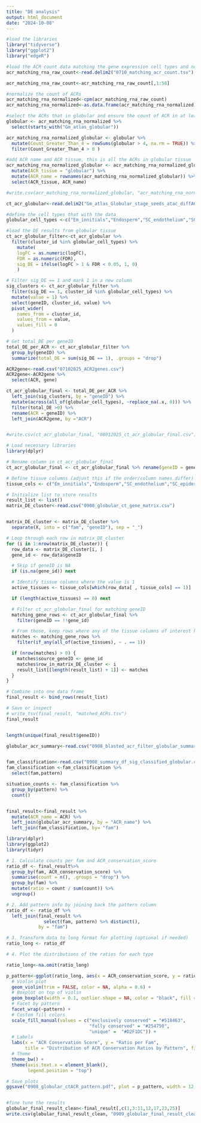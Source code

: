 ```yaml
---
title: "DE analysis"
output: html_document
date: "2024-10-08"
---
```


```r
#load the libraries
library("tidyverse")
library("ggplot2")
library("edgeR")
```

```r
#load the ACR count data matching the gene expression cell types and normalize them 
acr_matching_rna_raw_count<-read.delim2("0710_matching_acr_count.tsv")

acr_matching_rna_raw_count<-acr_matching_rna_raw_count[,1:58]

#normalize the count of ACRs 
acr_matching_rna_normalized<-cpm(acr_matching_rna_raw_count)
acr_matching_rna_normalized<-as.data.frame(acr_matching_rna_normalized)

#select the ACRs that in globular and ensure the count of ACR in at least one cell type greater than 4
globular <- acr_matching_rna_normalized %>%
  select(starts_with("Gm_atlas_globular")) 

acr_matching_rna_normalized_globular <- globular %>%
  mutate(Count_Greater_Than_4 = rowSums(globular > 4, na.rm = TRUE)) %>%
  filter(Count_Greater_Than_4 > 0 ) 

#add ACR name and ACR tissue, this is all the ACRs in globular tissue 
acr_matching_rna_normalized_globular <- acr_matching_rna_normalized_globular %>%
  mutate(ACR_tissue = "globular") %>%
  mutate(ACR_name = rownames(acr_matching_rna_normalized_globular)) %>%
  select(ACR_tissue, ACR_name)

#write.csv(acr_matching_rna_normalized_globular, "acr_matching_rna_normalized_globular.csv")
```

```r
ct_acr_globular<-read.delim2("Gm_atlas_Globular_stage_seeds_atac_diffACR_pseudobulk.txt")

#define the cell types that with the data
globular_cell_types <-c("Em_innitials","Endosperm","SC_endothelium","SC_epidermis", "SC_hillum_parenchyma", "SC_hillum_vasculature", "SC_inner_integument" , "SC_parenchyma", "SC_phloem")

#load the DE results from globular tissue
ct_acr_globular_filter<-ct_acr_globular %>%
  filter(cluster_id %in% globular_cell_types) %>%
    mutate(
    logFC = as.numeric(logFC), 
    FDR = as.numeric(FDR),
    sig_DE = ifelse(logFC > 1 & FDR < 0.05, 1, 0)
    )

# Filter sig_DE == 1 and mark 1 in a new column
sig_clusters <- ct_acr_globular_filter %>%
  filter(sig_DE == 1, cluster_id %in% globular_cell_types) %>%
  mutate(value = 1) %>%
  select(geneID, cluster_id, value) %>%
  pivot_wider(
    names_from = cluster_id,
    values_from = value,
    values_fill = 0
  )

# Get total_DE per geneID
total_DE_per_ACR <- ct_acr_globular_filter %>%
  group_by(geneID) %>%
  summarize(total_DE = sum(sig_DE == 1), .groups = "drop")

ACR2gene<-read.csv("07102025_ACR2genes.csv")
ACR2gene<-ACR2gene %>%
  select(ACR, gene)

ct_acr_globular_final <- total_DE_per_ACR %>%
  left_join(sig_clusters, by = "geneID") %>%
  mutate(across(all_of(globular_cell_types), ~replace_na(.x, 0))) %>%
  filter(total_DE >0) %>%
  rename(ACR = geneID) %>%
  left_join(ACR2gene, by ="ACR")


#write.csv(ct_acr_globular_final, "08012025_ct_acr_globular_final.csv")
```

```r
# Load necessary libraries
library(dplyr)

# Rename column in ct_acr_globular_final
ct_acr_globular_final <- ct_acr_globular_final %>% rename(geneID = gene)

# Define tissue columns (adjust this if the order/column names differ)
tissue_cols <- c("Em_innitials","Endosperm","SC_endothelium","SC_epidermis", "SC_hillum_parenchyma", "SC_hillum_vasculature", "SC_inner_integument" , "SC_parenchyma", "SC_phloem")

# Initialize list to store results
result_list <- list()
matrix_DE_cluster<-read.csv("0908_globular_ct_gene_matrix.csv")


matrix_DE_cluster <- matrix_DE_cluster %>%
  separate(X, into = c("fam", "geneID"), sep = "_")

# Loop through each row in matrix_DE_cluster
for (i in 1:nrow(matrix_DE_cluster)) {
  row_data <- matrix_DE_cluster[i, ]
  gene_id <- row_data$geneID

  # Skip if geneID is NA
  if (is.na(gene_id)) next

  # Identify tissue columns where the value is 1
  active_tissues <- tissue_cols[which(row_data[ , tissue_cols] == 1)]

  if (length(active_tissues) == 0) next

  # Filter ct_acr_globular_final for matching geneID
  matching_gene_rows <- ct_acr_globular_final %>%
    filter(geneID == !!gene_id)

  # From those, keep rows where any of the tissue columns of interest has a value of 1
  matches <- matching_gene_rows %>%
    filter(if_any(all_of(active_tissues), ~ . == 1))

  if (nrow(matches) > 0) {
    matches$source_geneID <- gene_id
    matches$row_in_matrix_DE_cluster <- i
    result_list[[length(result_list) + 1]] <- matches
  }
}

# Combine into one data frame
final_result <- bind_rows(result_list)

# Save or inspect
# write_tsv(final_result, "matched_ACRs.tsv")
final_result


length(unique(final_result$geneID))
```

```r
globular_acr_summary<-read.csv("0908_blasted_acr_filter_globular_summary_updated.csv")


fam_classification<-read.csv("0908_summary_df_sig_classified_globular.csv")
fam_classification <-fam_classification %>%
  select(fam,pattern)

situation_counts <- fam_classification %>%
  group_by(pattern) %>%
  count()


final_result<-final_result %>%
  mutate(ACR_name = ACR) %>%
  left_join(globular_acr_summary, by = "ACR_name") %>%
  left_join(fam_classification, by= "fam")

library(dplyr)
library(ggplot2)
library(tidyr)

# 1. Calculate counts per fam and ACR_conservation_score
ratio_df <- final_result%>%
  group_by(fam, ACR_conservation_score) %>%
  summarise(count = n(), .groups = "drop") %>%
  group_by(fam) %>%
  mutate(ratio = count / sum(count)) %>%
  ungroup()

# 2. Add pattern info by joining back the pattern column
ratio_df <- ratio_df %>%
  left_join(final_result %>%
              select(fam, pattern) %>% distinct(),
            by = "fam")

# 3. Transform data to long format for plotting (optional if needed)
ratio_long <- ratio_df

# 4. Plot the distributions of the ratios for each type

ratio_long<-na.omit(ratio_long)

p_pattern<-ggplot(ratio_long, aes(x = ACR_conservation_score, y = ratio, fill = ACR_conservation_score)) +
  # Violin plot
  geom_violin(trim = FALSE, color = NA, alpha = 0.6) +
  # Boxplot on top of violin
  geom_boxplot(width = 0.1, outlier.shape = NA, color = "black", fill = "white", size = 0.3) +
  # Facet by pattern
  facet_wrap(~pattern) +
  # Custom fill colors
  scale_fill_manual(values = c("exclusively conserved" = "#518463",
                               "fully conserved" = "#254750",
                               "unique" =  "#D2F1DC")) +
  # Labels
  labs(x = "ACR Conservation Score", y = "Ratio per Fam", 
       title = "Distribution of ACR Conservation Ratios by Pattern", fill = "ACR Type") +
  # Theme
  theme_bw() +
  theme(axis.text.x = element_blank(),
        legend.position = "top")

# Save plots
ggsave("0908_globular_ctACR_pattern.pdf", plot = p_pattern, width = 12, height = 5, device = "pdf")


#fine tune the results 
globular_final_result_clean<-final_result[,c(1,3:11,12,17,23,25)]
write.csv(globular_final_result_clean, "0909_globular_final_result_clean.csv")
```





